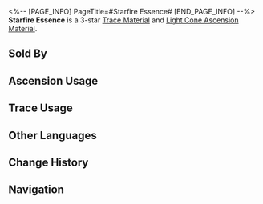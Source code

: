 <%-- [PAGE_INFO]
PageTitle=#Starfire Essence#
[END_PAGE_INFO] --%>
{{Item Infobox
|id          = 110222
|image       = Item Starfire Essence.png{{subst:void|<!--$UPLOAD:<<SpriteOutput/ItemFigures/110222.png>-<Item Starfire Essence.png>-<Item Icons>>-->}}
|type        = Trace Material
|type2       = Light Cone Ascension Material
|invCategory = Upgrade Materials
|rarity      = 3
|effect      = 
|description = A mature heliobus that ran away after the Flaming Catastrophe War. Used to level up Traces moderately for {{Color|h|Nihility}} characters.
|source1     = [[Calyx (Crimson): Bud of Nihility (undefined)]]
|source2     = [[Omni-Synthesizer]] &mdash; Material Synthesis
|source3     = [[Embers Exchange]]
|source4     = [[Omni-Synthesizer]] &mdash; Material Exchange
}}
{{Description|A mean and nasty heliobus that appears like a full flame.<br />The size of a heliobus's flame when it materializes indicates its strength. This torch-like heliobus has just tasted consciousness and is eager to devour its host's emotions and desires.<br /><br />''"Absorb their emotions and sway their wills..."''}}
'''Starfire Essence''' is a 3-star [[Trace Material]] and [[Light Cone Ascension Material]].

==Sold By==
{{Shop Availability}}

==Ascension Usage==
{{Ascension Usage}}

==Trace Usage==
{{Trace Usage}}

==Other Languages==
{{Other Languages
|en   = Starfire Essence
|zhs  = 星火之精
|zht  = 星火之精
|ja   = 星火の精
|ko   = 불꽃의 정령
|es   = Esencia de fuego estelar
|fr   = Essence de feu d'étoiles
|ru   = Эссенция звёздного огня
|th   = Starfire Essence
|vi   = Linh Hồn Tinh Hỏa
|de   = Sternenfeuer-Essenz
|id   = Starfire Essence
|pt   = Essência de Chama Estelar
}}

==Change History==
{{Change History|2.0}}

==Navigation==
{{Upgrade Material Navbox}}